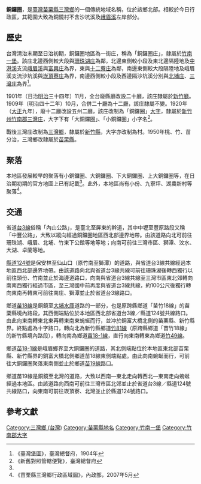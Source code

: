 {{noteTA　
|1 = zh-cn:庄; zh-hk:庄; zh-tw:庄;
}}
'''銅鑼圈'''，是[[臺灣|臺灣]][[苗栗縣|苗栗縣]][[三灣鄉_(台灣)|三灣鄉]]的一個傳統地域名稱，位於該鄉北部。相較於今日行政區，其範圍大致為銅鏡村不含沙坑溪及[[峨眉溪|峨眉溪]]左岸部分。

==歷史==
台灣清治末期至日治初期，銅鑼圈地區為一街庄，稱為「銅鑼圈庄」，隸屬於[[竹南一堡|竹南一堡]]。該庄北邊西側較大段與[[珊珠湖庄|珊珠湖庄]]為鄰，北邊東側較小段及東北邊隔陸地及[[中港溪|中港溪]]支流[[峨眉溪|峨眉溪]]與[[富興庄|富興庄]]為界，東與[[十二藔庄|十二藔庄]]為鄰，南邊東側較大段隔陸地及峨眉溪支流沙坑溪與[[崁頂藔庄|崁頂藔庄]]為界，南邊西側較小段及西邊隔沙坑溪分別與[[北埔_(苗栗縣)|北埔庄]]、[[三灣_(大字)|三灣庄]]為界<ref name="臺灣堡圖">《臺灣堡圖》，臺灣總督府，1904年</ref>。

1901年（日治[[明治|明治]]三十四年）11月，全台廢縣廳改設二十廳，該庄隸屬於[[新竹廳|新竹廳]]。1909年（明治四十二年）10月，合併二十廳為十二廳，該庄隸屬不變。1920年（[[大正|大正]]九年），廢十二廳改設五州二廳，該庄改制為「銅鑼圈」[[大字|大字]]，隸屬於[[新竹州|新竹州]][[竹南郡|竹南郡]][[三灣庄|三灣庄]]，大字下有「大銅鑼圈」、「小銅鑼圈」小字名<ref>《新舊對照管轄便覽》，臺灣總督府</ref>。

戰後三灣庄改制為[[三灣鄉_(台灣)|三灣鄉]]，隸屬於[[新竹縣|新竹縣]]，大字亦改制為村。1950年桃、竹、苗分治，三灣鄉改隸屬於[[苗栗縣|苗栗縣]]。

==聚落==
本地區發展較早的聚落有小銅鑼圈、大銅鑼圈、下大銅鑼圈、上大銅鑼圈等，在日治期初期的官方地圖上已有記載<ref name="臺灣堡圖"/>。此外，本地區尚有小份、九寮坪、湖農新村等聚落<ref>《苗栗縣三灣鄉行政區域圖》，內政部，2007年5月</ref>。

==交通==
省道[[台3線|台3線]]俗稱「內山公路」，是臺北至屏東的幹道，其中中壢至豐原路段又稱「中豐公路」，大致以縱向經過銅鑼圈地區西北部邊界地帶。由該道路向北可前往珊珠湖、峨眉、北埔、竹東下公館等地等地；向南可前往三灣市區、獅潭、汶水、大湖、卓蘭等地。

[[縣道124號|縣道124號]]是保安林至仙山口（原竹南至獅潭）的道路，與省道台3線共線經過本地區西北部邊界地帶。由該道路向北與省道台3線共線可前往珊珠湖後轉西獨行以前往頭份、竹南並止於海邊道路口，向南與省道台3線共線至三灣市區東北郊轉向南南西獨行經過市區，至三灣國中前再度與省道台3線共線，約100公尺後獨行轉向東南再轉東可前往南庄、獅潭並止於省道台3線路口。

鄉道[[苗18線|苗18線]]是銅鏡至[[大埔水庫|大埔水庫]]道路的一部分，也是原跨縣鄉道「苗竹18線」的苗栗縣境內路段，其西側端點位於本地區西北部省道台3線／縣道124號共線路口。由此向東南轉東北東再轉東南東蜿蜒而行，並冲於銅富大橋北側的苗栗縣、新竹縣界。終點處為十字路口，轉向北為新竹縣鄉道[[竹81線|竹81線]]（原跨縣鄉道「苗竹18線」的新竹縣境內路段），轉向南為鄉道[[苗18-1線|苗18-1線]]，直行向東南轉東為鄉道[[竹49線|竹49線]]。

鄉道[[苗18-1線|苗18-1線]]是峨眉鄉界至大銅鑼圈的道路，其北側端點位於本地區東北部苗栗縣、新竹縣界的銅富大橋北側鄉道苗18線東側端點處。由此向南蜿蜒而行，可前往大銅鑼圈聚落東南側並止於鄉道[[苗19線|苗19線]]路口。

鄉道苗19線是銅鏡至北灣的道路，大致以西南—東北走向轉西北—東南走向蜿蜒經過本地區。由該道路向西南可前往三灣市區北郊並止於省道台3線／縣道124號共線路口，向東南可前往崁頂寮、北灣並止於縣道124號路口。

==參考文獻==
{{reflist}}

{{竹南郡}}

[[Category:三灣鄉_(台灣)|Category:三灣鄉 (台灣)]]
[[Category:苗栗縣地名|Category:苗栗縣地名]]
[[Category:竹南一堡|Category:竹南一堡]]
[[Category:竹南郡大字|Category:竹南郡大字]]